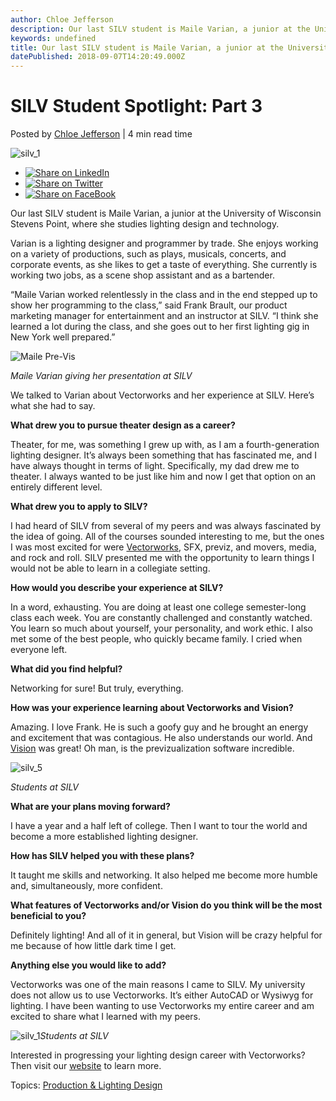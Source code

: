 ```yaml
---
author: Chloe Jefferson
description: Our last SILV student is Maile Varian, a junior at the University of Wisconsin Stevens Point, where she studies lighting design and technology. 
keywords: undefined
title: Our last SILV student is Maile Varian, a junior at the University of Wisconsin Stevens Point, where she studies lighting design and technology.  
datePublished: 2018-09-07T14:20:49.000Z
---
```

  

# SILV Student Spotlight: Part 3

 Posted by [Chloe Jefferson](https://blog.vectorworks.net/author/chloe-jefferson) | 4 min read time 

![silv_1](https://blog.vectorworks.net/hubfs/silv_1.jpg) 

* [![Share on LinkedIn](https://2659751.fs1.hubspotusercontent-na1.net/hubfs/2659751/michaelDemo/share-LI.png)](http://www.linkedin.com/shareArticle?mini=true&url=https%3A%2F%2Fblog.vectorworks.net%2Fsilv-student-spotlight-part-3)
* [![Share on Twitter](https://2659751.fs1.hubspotusercontent-na1.net/hubfs/2659751/michaelDemo/share-TW.png)](https://www.twitter.com/share?text=SILV%20Student%20Spotlight:%20Part%203&url=https%3A%2F%2Fblog.vectorworks.net%2Fsilv-student-spotlight-part-3&via=PMGTweets)
* [![Share on FaceBook](https://2659751.fs1.hubspotusercontent-na1.net/hubfs/2659751/michaelDemo/share-FB.png)](https://www.facebook.com/sharer/sharer.php?u=https%3A%2F%2Fblog.vectorworks.net%2Fsilv-student-spotlight-part-3)

Our last SILV student is Maile Varian, a junior at the University of Wisconsin Stevens Point, where she studies lighting design and technology. 

Varian is a lighting designer and programmer by trade. She enjoys working on a variety of productions, such as plays, musicals, concerts, and corporate events, as she likes to get a taste of everything. She currently is working two jobs, as a scene shop assistant and as a bartender. 

“Maile Varian worked relentlessly in the class and in the end stepped up to show her programming to the class,” said Frank Brault, our product marketing manager for entertainment and an instructor at SILV. “I think she learned a lot during the class, and she goes out to her first lighting gig in New York well prepared.”

![Maile Pre-Vis](https://blog.vectorworks.net/hs-fs/hubfs/Blog%20Images/180907_SILV%20Part%203/Maile%20Pre-Vis.jpg?width=1706&name=Maile%20Pre-Vis.jpg)

_Maile Varian giving her presentation at SILV_ 

We talked to Varian about Vectorworks and her experience at SILV. Here’s what she had to say.

**What drew you to pursue theater design as a career?**

Theater, for me, was something I grew up with, as I am a fourth-generation lighting designer. It’s always been something that has fascinated me, and I have always thought in terms of light. Specifically, my dad drew me to theater. I always wanted to be just like him and now I get that option on an entirely different level. 

**What drew you to apply to SILV?**

I had heard of SILV from several of my peers and was always fascinated by the idea of going. All of the courses sounded interesting to me, but the ones I was most excited for were [Vectorworks](https://www.vectorworks.net/en?utm%5Fcampaign=blog&utm%5Fcontent=silvpart3090718&utm%5Fmedium=planetvectorworks&utm%5Fsource=intext), SFX, previz, and movers, media, and rock and roll. SILV presented me with the opportunity to learn things I would not be able to learn in a collegiate setting.

**How would you describe your experience at SILV?**

In a word, exhausting. You are doing at least one college semester-long class each week. You are constantly challenged and constantly watched. You learn so much about yourself, your personality, and work ethic. I also met some of the best people, who quickly became family. I cried when everyone left.

**What did you find helpful?**

Networking for sure! But truly, everything.

**How was your experience learning about Vectorworks and Vision?**

Amazing. I love Frank. He is such a goofy guy and he brought an energy and excitement that was contagious. He also understands our world. And [Vision](https://www.vectorworks.net/en/vision?utm%5Fcampaign=blog&utm%5Fcontent=silvpart3090718&utm%5Fmedium=planetvectorworks&utm%5Fsource=intext) was great! Oh man, is the previzualization software incredible. 

![silv_5](https://blog.vectorworks.net/hs-fs/hubfs/Blog%20Images/180907_SILV%20Part%203/silv_5.jpg?width=2558&name=silv_5.jpg)

_Students at SILV_

**What are your plans moving forward?** 

I have a year and a half left of college. Then I want to tour the world and become a more established lighting designer.

**How has SILV helped you with these plans?**

It taught me skills and networking. It also helped me become more humble and, simultaneously, more confident. 

**What features of Vectorworks and/or Vision do you think will be the most beneficial to you?** 

Definitely lighting! And all of it in general, but Vision will be crazy helpful for me because of how little dark time I get.

**Anything else you would like to add?**

Vectorworks was one of the main reasons I came to SILV. My university does not allow us to use Vectorworks. It’s either AutoCAD or Wysiwyg for lighting. I have been wanting to use Vectorworks my entire career and am excited to share what I learned with my peers. 

![silv_1](https://blog.vectorworks.net/hs-fs/hubfs/Blog%20Images/180907_SILV%20Part%203/silv_1.jpg?width=2560&name=silv_1.jpg)_Students at SILV_

Interested in progressing your lighting design career with Vectorworks? Then visit our [website](https://www.vectorworks.net/en/spotlight?utm%5Fcampaign=blog&utm%5Fcontent=silvpart3090718&utm%5Fmedium=planetvectorworks&utm%5Fsource=intext) to learn more.

 Topics: [Production & Lighting Design](https://blog.vectorworks.net/topic/production-lighting-design) 

  